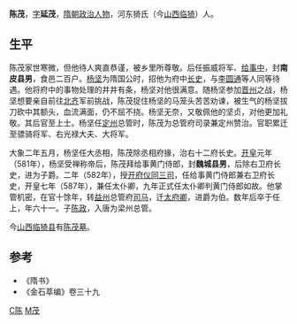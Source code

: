 {{for|新朝大臣陈茂|陈茂 (新朝)}}
'''陈茂'''，[[表字|字]]'''延茂'''，[[隋朝|隋朝]][[政治人物|政治人物]]，河东猗氏（今[[山西|山西]][[临猗|临猗]]）人。

== 生平 ==
陈茂家世寒微，但他待人爽直恭谨，被乡里所尊敬。后任振威将军、[[给事中|给事中]]，封'''南皮县男'''，食邑二百户。[[杨坚|杨坚]]为隋国公时，招他为府中[[长史|长史]]，与[[李圆通|李圆通]]等人同等待遇。他将府中的事物处理的井井有条，杨坚对他很满意。随杨坚参加[[晋州|晋州]]之战，杨坚想要亲自前往[[北齐|北齐]]军前挑战，陈茂捉住杨坚的马笼头苦苦劝谏，被生气的杨坚拔刀砍中其额头，血流满面，仍不屈不挠。杨坚无奈，又敬佩他的坚贞，对他更加礼敬。其后官至上士。杨坚任[[定州|定州]]总管时，陈茂为总管府司录兼定州赞治。官职累迁至骠骑将军、右光禄大夫、大将军。

大象二年五月，杨坚任大丞相，陈茂除丞相府掾，治右十二府长史。[[开皇|开皇]]元年（581年），杨坚受禅称帝后，陈茂拜给事黄门侍郎，封'''魏城县男'''，后除右卫府长史，进为子爵。二年（582年），授[[开府仪同三司|开府仪同三司]]，任给事黄门侍郎兼右卫府长史，开皇七年（587年），兼任太仆卿，九年正式任太仆卿判黄门侍郎如故。他掌管机密，在官十馀年，转[[益州|益州]]总管府[[司马|司马]]，迁[[太府卿|太府卿]]，进爵为伯。数年后卒于任上，年六十一。子[[陈政_(隋朝)|陈政]]，入唐为梁州总管。

今[[山西|山西]][[临猗县|临猗县]]有[[陈茂墓|陈茂墓]]。

== 参考 ==
* 《隋书》
* 《金石萃编》卷三十九

{{中國政治人物小作品}}

[[Category:隋朝政治人物|C陈]]
[[Category:陈姓|M茂]]